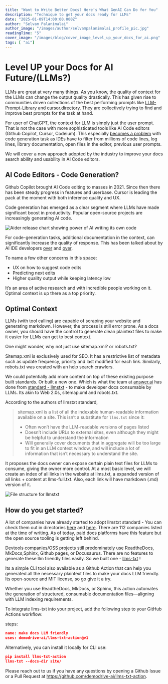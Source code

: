 ```yaml
---
title: "Want to Write Better Docs? Here’s What GenAI Can Do for You"
description: "Technique to get your docs ready for LLMs"
date: "2025-01-09T14:00:00.000Z"
author: "Selvam Palanimalai"
author_image: "/images/author/selvampalanimalai_profile_pic.jpg"
readingTime: "5"
cover_image: "/images/blog/cover_image_level_up_your_docs_for_ai.png"
tags: [ "ai"]
---
```


# Level UP your Docs for AI Future/(LLMs?)


LLMs are great at very many things. As you know, the quality of context for the LLMs can change the output quality drastically. This has given rise to communities driven collections of the best performing prompts like [LLM-Prompt-Library](https://github.com/abilzerian/LLM-Prompt-Library) and [cursor.directory](https://cursor.directory/). They are collectively trying to find and improve best prompts for the task at hand.

For user of ChatGPT, the context for LLM is simply just the user prompt. That is not the case with more sophisticated tools like AI Code editors (Github Copilot, Cursor, Codeium). This especially [becomes a problem](https://www.cursor.com/blog/problems-2024#optimal-context) with code generation task as IDEs have to filter from millions of code lines, log lines, library documentation, open files in the editor, previous user prompts.

We will cover a new approach adopted by the industry to improve your docs search ability and usability in AI Code editors.

## AI Code Editors - Code Generation?

Github Copilot brought AI Code editing to masses in 2021. Since then there has been steady progress in features and userbase. Cursor is leading the pack at the moment with both inference quality and UX.

Code generation has emerged as a clear segment where LLMs have made significant boost in productivity. Popular open-source projects are increasingly generating AI code.


<Image
  src="/images/blog/level_up_your_docs_for_ai_code_ide_popularity.png"
  alt="Aider release chart showing power of AI writing its own code"
  width={800}
  height={600}
  className="rounded-xl w-full h-full object-cover"
/>


For code-generation tasks, additional documentation in the context, can significantly increase the quality of response. This has been talked about by AI IDE developers [over](https://github.blog/ai-and-ml/github-copilot/how-github-copilot-is-getting-better-at-understanding-your-code/#how-github-copilot-understands-your-code) and [over](https://www.cursor.com/blog/problems-2024#optimal-context).

To name a few other concerns in this space:

- UX on how to suggest code edits
- Predicting next edits
- Higher quality output while keeping latency low

It’s an area of active research and with incredible people working on it. Optimal context is up there as a top priority.

## Optimal Context

LLMs (with tool calling) are capable of scraping your website and generating markdown. However, the process is still error prone. As a docs owner, you should have the control to generate clean plaintext files to make it easier for LLMs can get to best context.

One might wonder, why not just use sitemap.xml? or robots.txt?

Sitemap.xml is exclusively used for SEO. It has a restrictive list of metadata such as update frequency, priority and last modified for each link.  Similarly, robots.txt was created with an help search crawlers.

We could potentially add more content on top of these existing purpose built standards. Or built a new one. Which is what the team at [answer.ai](http://answer.ai) has done from [standard - llmstxt](https://llmstxt.org/) - to make developer docs consumable by LLMs. Its akin to Web 2.0s, sitemap.xml and robots.txt.

According to the authors of llmstxt standard,

> sitemap.xml is a list of all the indexable human-readable information available on a site. This isn’t a substitute for `llms.txt` since it:
>
> - Often won’t have the LLM-readable versions of pages listed
> - Doesn’t include URLs to external sites, even although they might be helpful to understand the information
> - Will generally cover documents that in aggregate will be too large
> to fit in an LLM context window, and will include a lot of information
> that isn’t necessary to understand the site.

It proposes the docs owner can expose certain plain text files for LLMs to consume, giving the owner more control. At a most basic level, we will create an index of all links in the website at llms.txt, a expanded version of all links + content at llms-full.txt. Also, each link will have markdown (.md) version of it.

<Image
  src="/images/blog/level_up_your_docs_for_ai_llm_text_action_flow.png"
  alt="File structure for llmstxt"
  width={800}
  height={600}
  className="rounded-xl w-full h-full object-cover"
/>

## How do you get started?

A lot of companies have already started to adopt llmstxt standard - You can check them out in directories [here](https://directory.llmstxt.cloud/) and [here](https://llmstxt.site/). There are 112 companies listed at the time of writing. As of today, paid docs platforms have this feature but the open source tooling is getting left behind.

Devtools companies/OSS projects still predominately use ReadtheDocs, MkDocs,Sphinx, Github pages, or Docusaurus. There are no features to generate these llm friendly files easily. So we built one - [llms-txt](https://github.com/demodrive-ai/llms-txt-actions) !

Its a simple CLI tool also available as a Github Action that can help you generated all the necessary plaintext files to make your docs LLM friendly. Its open-source and MIT license, so go give it a try.

Whether you use ReadtheDocs, MkDocs, or Sphinx, this action automates the generation of structured, consumable documentation files—aligning with LLM indexing requirements.

To integrate llms-txt into your project, add the following step to your GitHub Actions workflow:

steps:

```json
name: make docs LLM friendly
uses: demodrive-ai/llms-txt-action@v1
```

Alternatively, you can install it locally for CLI use:

```json
pip install llms-txt-action
llms-txt --docs-dir site/
```

Please reach out to us if you have any questions by opening a Github Issue or a Pull Request at https://github.com/demodrive-ai/llms-txt-action.
